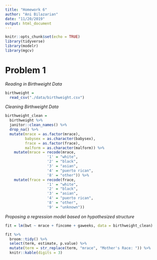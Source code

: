 ```yaml
---
title: "Homework 6"
author: "Ani Bilazarian"
date: "11/20/2019"
output: html_document
---
```


```r
knitr::opts_chunk$set(echo = TRUE)
library(tidyverse)
library(modelr)
library(mgcv)
```

# Problem 1


_Reading in Birthweight Data_ 

```r
birthweight = 
  read_csv("./data/birthweight.csv")
```


_Cleaning Birthweight Data_ 

```r
birthweight_clean = 
  birthweight %>% 
  janitor::clean_names() %>% 
  drop_na() %>% 
  mutate(mrace = as.factor(mrace),
         babysex = as.character(babysex),
         frace = as.factor(frace),
         malform = as.character(malform)) %>% 
    mutate(mrace = recode(mrace,
                   '1' = "white", 
                   '2' = "black", 
                   '3' = "asian", 
                   '4' = "puerto rican",
                   '8' = "other")) %>% 
    mutate(frace = recode(frace,
                   '1' = "white", 
                   '2' = "black", 
                   '3' = "asian", 
                   '4' = "puerto rican",
                   '8' = "other",
                   '9' = "unknown")) 
```


_Proposing a regression model based on hypothesized structure_

```r
fit = lm(bwt ~ mrace + fincome + gaweeks, data = birthweight_clean)

fit %>% 
  broom::tidy() %>% 
  select(term, estimate, p.value) %>% 
  mutate(term = str_replace(term, "mrace", "Mother's Race: ")) %>% 
  knitr::kable(digits = 3)
```
















